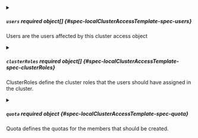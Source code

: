 

<PartialDisplayName />


<PartialDescription />



<details className="config-field" data-expandable="true">
<summary>

##### `users` <span className="config-field-required" data-required="false">required</span> <span className="config-field-type">object[]</span> <span className="config-field-default"></span> <span className="config-field-enum"></span> {#spec-localClusterAccessTemplate-spec-users}

Users are the users affected by this cluster access object

</summary>

<PartialUsersreference />


</details>


<PartialTeams />



<details className="config-field" data-expandable="true">
<summary>

##### `clusterRoles` <span className="config-field-required" data-required="false">required</span> <span className="config-field-type">object[]</span> <span className="config-field-default"></span> <span className="config-field-enum"></span> {#spec-localClusterAccessTemplate-spec-clusterRoles}

ClusterRoles define the cluster roles that the users should have assigned in the cluster.

</summary>

<PartialClusterRolesreference />


</details>


<PartialPriority />


<PartialSpaceConstraintsRef />



<details className="config-field" data-expandable="true">
<summary>

##### `quota` <span className="config-field-required" data-required="false">required</span> <span className="config-field-type">object</span> <span className="config-field-default"></span> <span className="config-field-enum"></span> {#spec-localClusterAccessTemplate-spec-quota}

Quota defines the quotas for the members that should be created.

</summary>

<PartialQuotareference />


</details>
